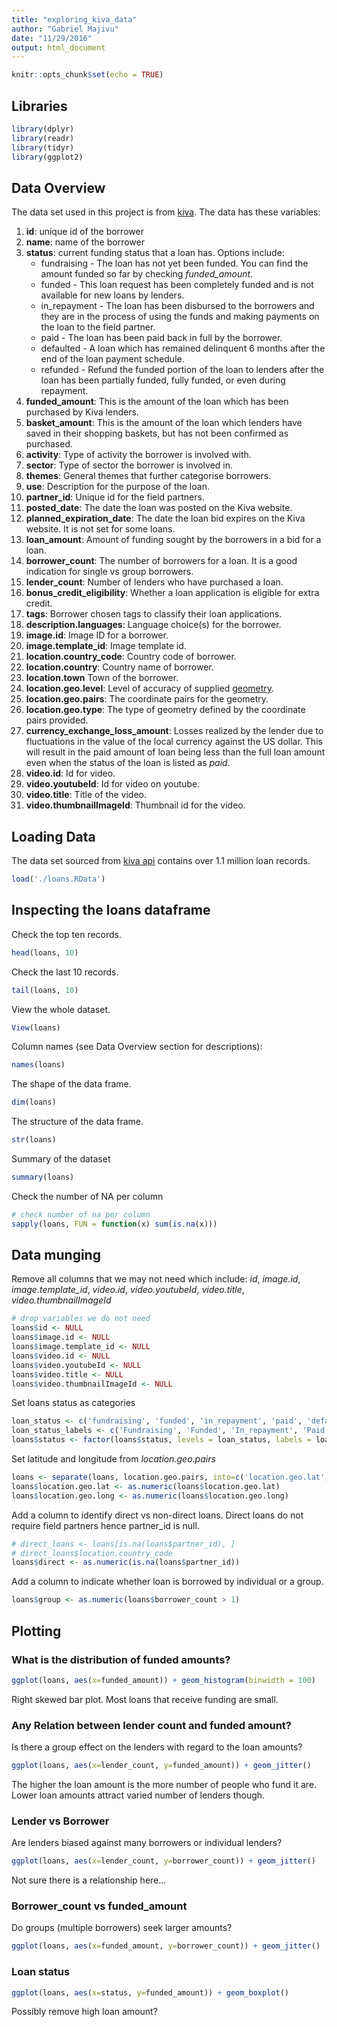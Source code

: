 ```yaml
---
title: "exploring_kiva_data"
author: "Gabriel Majivu"
date: "11/29/2016"
output: html_document
---
```


```r
knitr::opts_chunk$set(echo = TRUE)
```

## Libraries

```r
library(dplyr)
library(readr)
library(tidyr)
library(ggplot2)
```

## Data Overview

The data set used in this project is from [kiva](https://www.kiva.org/). The data has these variables:

1. __id__: unique id of the borrower
2. __name__: name of the borrower
3. __status__: current funding status that a loan has. Options include:
    * fundraising - The loan has not yet been funded. You can find the amount funded so far by checking _funded_amount_.
    * funded - This loan request has been completely funded and is not available for new loans by lenders.
    * in_repayment - The loan has been disbursed to the borrowers and they are in the process of using the funds and making payments on the loan to the field partner.
    * paid - The loan has been paid back in full by the borrower.
    * defaulted - A loan which has remained delinquent 6 months after the end of the loan payment schedule.
    * refunded - Refund the funded portion of the loan to lenders after the loan has been partially funded, fully funded, or even during repayment.
4. __funded_amount__: This is the amount of the loan which has been purchased by Kiva lenders.
5. __basket_amount__: This is the amount of the loan which lenders have saved in their shopping baskets, but has not been confirmed as purchased.
6. __activity__: Type of activity the borrower is involved with.
7. __sector__: Type of sector the borrower is involved in.
8. __themes__: General themes that further categorise borrowers.
9. __use__: Description for the purpose of the loan.
10. __partner_id__: Unique id for the field partners.
11. __posted_date__: The date the loan was posted on the Kiva website.
12. __planned_expiration_date__: The date the loan bid expires on the Kiva website. It is not set for some loans.
13. __loan_amount__: Amount of funding sought by the borrowers in a bid for a loan.
14. __borrower_count__: The number of borrowers for a loan. It is a good indication for single vs group borrowers.
15. __lender_count__: Number of lenders who have purchased a loan.
16. __bonus_credit_eligibility__: Whether a loan application is eligible for extra credit.
17. __tags__: Borrower chosen tags to classify their loan applications.
18. __description.languages__: Language choice(s) for the borrower.
19. __image.id__: Image ID for a borrower.
20. __image.template_id__: Image template id.
21. __location.country_code__: Country code of borrower.
22. __location.country__: Country name of borrower.
23. __location.town__ Town of the borrower.
24. __location.geo.level__: Level of accuracy of supplied [geometry](http://www.georss.org/model).
25. __location.geo.pairs__: The coordinate pairs for the geometry.
25. __location.geo.type__: The type of geometry defined by the coordinate pairs provided.
27. __currency_exchange_loss_amount__: Losses realized by the lender due to fluctuations in the value of the local currency against the US dollar. This will result in the paid amount of loan being less than the full loan amount even when the status of the loan is listed as _paid_.
28. __video.id__: Id for video.
29. __video.youtubeId__: Id for video on youtube.
30. __video.title__: Title of the video.
31. __video.thumbnailImageId__: Thumbnail id for the video.

## Loading Data

The data set sourced from [kiva api](http://build.kiva.org/docs/data) contains over 1.1 million loan records.

```r
load('./loans.RData')
```

## Inspecting the loans dataframe

Check the top ten records.

```r
head(loans, 10)
```

Check the last 10 records.

```r
tail(loans, 10)
```

View the whole dataset.

```r
View(loans)
```

Column names (see Data Overview section for descriptions):

```r
names(loans)
```

The shape of the data frame.

```r
dim(loans)
```

The structure of the data frame.

```r
str(loans)
```

Summary of the dataset

```r
summary(loans)
```

Check the number of NA per column

```r
# check number of na per column
sapply(loans, FUN = function(x) sum(is.na(x)))
```

## Data munging

Remove all columns that we may not need which include: _id_, _image.id_, _image.template_id_, _video.id_, _video.youtubeId_, _video.title_, _video.thumbnailImageId_

```r
# drop variables we do not need
loans$id <- NULL
loans$image.id <- NULL
loans$image.template_id <- NULL
loans$video.id <- NULL
loans$video.youtubeId <- NULL
loans$video.title <- NULL
loans$video.thumbnailImageId <- NULL
```

Set loans status as categories

```r
loan_status <- c('fundraising', 'funded', 'in_repayment', 'paid', 'defaulted', 'refunded')
loan_status_labels <- c('Fundraising', 'Funded', 'In_repayment', 'Paid', 'Defaulted', 'Refunded')
loans$status <- factor(loans$status, levels = loan_status, labels = loan_status_labels)
```

Set latitude and longitude from _location.geo.pairs_

```r
loans <- separate(loans, location.geo.pairs, into=c('location.geo.lat', 'location.geo.long'), sep=' ', remove = TRUE)
loans$location.geo.lat <- as.numeric(loans$location.geo.lat)
loans$location.geo.long <- as.numeric(loans$location.geo.long)
```

Add a column to identify direct vs non-direct loans. Direct loans do not require field partners hence partner_id is null.

```r
# direct_loans <- loans[is.na(loans$partner_id), ]
# direct_loans$location.country_code
loans$direct <- as.numeric(is.na(loans$partner_id))
```

Add a column to indicate whether loan is borrowed by individual or a group.

```r
loans$group <- as.numeric(loans$borrower_count > 1)
```


## Plotting

### What is the distribution of funded amounts?

```r
ggplot(loans, aes(x=funded_amount)) + geom_histogram(binwidth = 100)
```
Right skewed bar plot. Most loans that receive funding are small.



### Any Relation between lender count and funded amount?

Is there a group effect on the lenders with regard to the loan amounts?

```r
ggplot(loans, aes(x=lender_count, y=funded_amount)) + geom_jitter()
```

The higher the loan amount is the more number of people who fund it are. Lower loan amounts attract varied number of lenders though.

### Lender vs Borrower

Are lenders biased against many borrowers or individual lenders?

```r
ggplot(loans, aes(x=lender_count, y=borrower_count)) + geom_jitter()
```

Not sure there is a relationship here...

### Borrower_count vs funded_amount

Do groups (multiple borrowers) seek larger amounts?

```r
ggplot(loans, aes(x=funded_amount, y=borrower_count)) + geom_jitter()
```


### Loan status

```r
ggplot(loans, aes(x=status, y=funded_amount)) + geom_boxplot()
```

Possibly remove high loan amount?